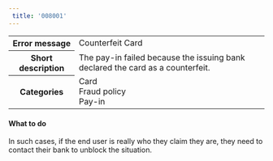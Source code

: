 ```yaml
---  
 title: '008001'  
---  
```

  
<table>
    <tbody>
        <tr>
            <th><strong>Error message</strong></th>
            <td>Counterfeit Card</td>
        </tr>
        <tr>
            <th><strong>Short description</strong></th>
            <td>The pay-in failed because the issuing bank declared the card as a counterfeit.</td>
        </tr>
        <tr>
            <th><strong>Categories</strong></th>
            <td>  
<div class="label">Card</div>  
<div class="label">Fraud policy</div>  
<div class="label">Pay-in</div>
</td>
        </tr>
    </tbody>
</table>  

#### What to do  

In such cases, if the end user is really who they claim they are, they need to contact their bank to unblock the situation.